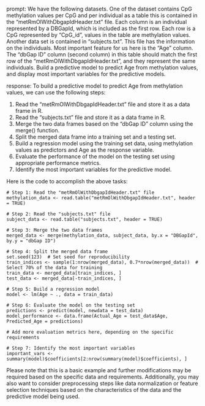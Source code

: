 prompt:
We have the following datasets. One of the dataset contains CpG methylation values per CpG and per individual as a table this is contained in the “metRmOlWithDbgapIdHeader.txt” file. Each column is an individual represented by a DBGapId, which is included as the first row. Each row is a CpG represented by "CpG_id", values in the table are methylation values. Another data set is contained in “subjects.txt”. This file has the information on the individuals. Most important feature for us here is the "Age" column. The "dbGap ID" column (second column) in this table should match the first row of the "metRmOlWithDbgapIdHeader.txt", and they represent the same individuals. Build a predictive model to predict Age from methylation values, and display most important variables for the predictive models. 

response:
To build a predictive model to predict Age from methylation values, we can use the following steps:

1. Read the "metRmOlWithDbgapIdHeader.txt" file and store it as a data frame in R.
2. Read the "subjects.txt" file and store it as a data frame in R.
3. Merge the two data frames based on the "dbGap ID" column using the merge() function.
4. Split the merged data frame into a training set and a testing set.
5. Build a regression model using the training set data, using methylation values as predictors and Age as the response variable.
6. Evaluate the performance of the model on the testing set using appropriate performance metrics.
7. Identify the most important variables for the predictive model.

Here is the code to accomplish the above tasks:

```
# Step 1: Read the "metRmOlWithDbgapIdHeader.txt" file
methylation_data <- read.table("metRmOlWithDbgapIdHeader.txt", header = TRUE)

# Step 2: Read the "subjects.txt" file
subject_data <- read.table("subjects.txt", header = TRUE)

# Step 3: Merge the two data frames
merged_data <- merge(methylation_data, subject_data, by.x = "DBGapId", by.y = "dbGap ID")

# Step 4: Split the merged data frame
set.seed(123)  # Set seed for reproducibility
train_indices <- sample(1:nrow(merged_data), 0.7*nrow(merged_data))  # Select 70% of the data for training
train_data <- merged_data[train_indices, ]
test_data <- merged_data[-train_indices, ]

# Step 5: Build a regression model
model <- lm(Age ~ ., data = train_data)

# Step 6: Evaluate the model on the testing set
predictions <- predict(model, newdata = test_data)
model_performance <- data.frame(Actual_Age = test_data$Age, Predicted_Age = predictions)

# Add more evaluation metrics here, depending on the specific requirements

# Step 7: Identify the most important variables
important_vars <- summary(model)$coefficients[2:nrow(summary(model)$coefficients), ]
```

Please note that this is a basic example and further modifications may be required based on the specific data and requirements. Additionally, you may also want to consider preprocessing steps like data normalization or feature selection techniques based on the characteristics of the data and the predictive model being used.
